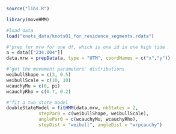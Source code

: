 ```r
source("libs.R")
```

```r
library(moveHMM)
```

```r
#load data
load("knots_data/knots01_for_residence_segments.rdata")
```

```r
#'prep for mrw for one df, which is one id in one high tide
a = data[["234.004"]]
data.mrw = prepData(a, type = "UTM", coordNames = c("x","y"))
```

```r
#'get the movement parameters' distributions
weibullShape = c(3, 0.5)
weibullScale = c(10, 10)
wcauchyMu = c(0, pi)
wcauchyRho = c(0.7, 0.2)
```

```r
#'fit a two state model
doubleStateModel = fitHMM(data.mrw, nbStates = 2, 
            stepPar0 = c(weibullShape, weibullScale), 
            anglePar0 = c(wcauchyMu, wcauchyRho),
            stepDist = "weibull", angleDist = "wrpcauchy")
```

